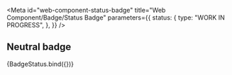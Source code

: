 <!-- @license CC0-1.0 -->


<Meta
  id="web-component-status-badge"
  title="Web Component/Badge/Status Badge"
  parameters={{
    status: {
      type: "WORK IN PROGRESS",
    },
  }}
/>

## Neutral badge

<Canvas>
  <Story
    name="--neutral"
    args={{
      status: "neutral",
      textContent: "neutral",
    }}
  >
    {BadgeStatus.bind({})}
  </Story>
</Canvas>
